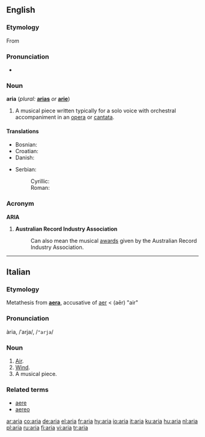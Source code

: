 ==English==

===Etymology===
From {{It.}}

===Pronunciation===
*{{IPA|/ˈɑː.ɹi.ɑ/}}

===Noun===
'''aria''' (''plural:'' '''[[arias]]''' ''or'' '''[[arie]]''')

# A musical piece written typically for a solo voice with orchestral accompaniment in an [[opera]] or [[cantata]].
====Translations====
{{trans-top|Type of musical piece}}
*Bosnian: {{t|bs|arija|f}}
*Croatian: {{t|hr|arija|f}}
*Danish: {{t|da|arie|c}}
{{trans-mid}}
*Serbian:
*:Cyrillic: {{t|sr|арија|f}}
*:Roman: {{t|sr|arija|f}}
{{trans-bottom}}

===Acronym===
'''ARIA'''
#'''Australian Record Industry Association'''
#:Can also mean the musical [[award]]s given by the Australian Record Industry Association.

----

==Italian==

===Etymology===
Metathesis from {{L.}} '''[[aera]]''', accusative of [[aer]] < {{AGr.}} '''{{polytonic|[[ἀήρ]]}}''' (aēr) "air"

===Pronunciation===
ària, /ˈarja/, /<tt>"arja</tt>/

===Noun===
{{it-noun|ari|f|a|e}}

# [[air|Air]].
# [[wind|Wind]].
# A musical piece.

===Related terms===
*[[aere]]
*[[aereo]]

[[ar:aria]]
[[co:aria]]
[[de:aria]]
[[el:aria]]
[[fr:aria]]
[[hy:aria]]
[[io:aria]]
[[it:aria]]
[[ku:aria]]
[[hu:aria]]
[[nl:aria]]
[[pl:aria]]
[[ru:aria]]
[[fi:aria]]
[[vi:aria]]
[[tr:aria]]